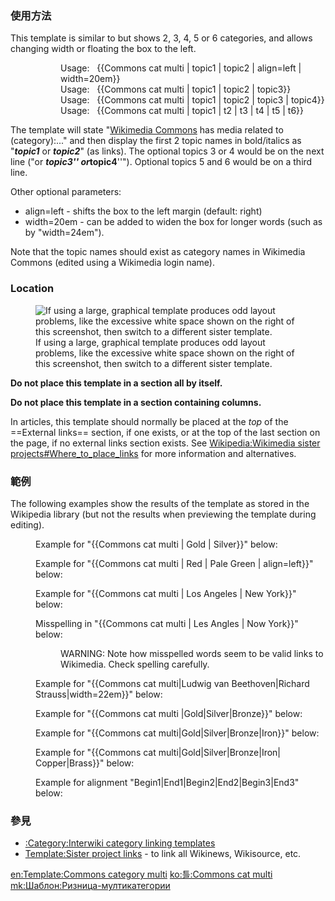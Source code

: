 {{Documentation subpage}}
<!-- PLEASE ADD CATEGORIES AND INTERWIKIS AT THE BOTTOM OF THIS PAGE -->

=== 使用方法 ===
This template is similar to {{tl|Commons cat}} but shows 2, 3, 4, 5 or 6 categories, and allows changing width or floating the box to the left.

:: Usage: &nbsp; <nowiki>{{Commons cat multi | topic1 | topic2 | align=left | width=20em}}</nowiki>
:: Usage: &nbsp; <nowiki>{{Commons cat multi | topic1 | topic2 | topic3}}</nowiki>
:: Usage: &nbsp; <nowiki>{{Commons cat multi | topic1 | topic2 | topic3 | topic4}}</nowiki>
:: Usage: &nbsp; <nowiki>{{Commons cat multi | topic1 | t2 | t3 | t4 | t5 | t6}}</nowiki>

The template will state "[[Wikimedia Commons]] has media related to (category):..." and then display the first 2 topic names in bold/italics as "'''''topic1''''' or '''''topic2'''''" (as links). The optional topics 3 or 4 would be on the next line ("or '''''topic3''''' or '''''topic4'''''"). Optional topics 5 and 6 would be on a third line. 

Other optional parameters:
* align=left - shifts the box to the left margin (default: right)
* width=20em - can be added to widen the box for longer words (such as by "width=24em").

Note that the topic names should exist as category names in Wikimedia Commons (edited using a Wikimedia login name).

===Location===
[[File:Sister link template columns problem.jpg|thumb|If using a large, graphical template produces odd layout problems, like the excessive white space shown on the right of this screenshot, then switch to a different sister template.]]

{{cross}} '''Do not place this template in a section all by itself.'''

{{cross}} '''Do not place this template in a section containing columns.'''

In articles, this template should normally be placed at the ''top'' of the ==External links== section, if one exists, or at the top of the last section on the page, if no external links section exists.  See [[Wikipedia:Wikimedia sister projects#Where_to_place_links]] for more information and alternatives.

=== 範例 ===
The following examples show the results of the template as stored in the Wikipedia library (but not the results when previewing the template during editing).

: Example for "<nowiki>{{Commons cat multi | Gold | Silver}}</nowiki>" below:
{{Commonscat_show2| Gold | Silver}}
{{brClear}}
: Example for "<nowiki>{{Commons cat multi | Red | Pale Green | align=left}}</nowiki>" below:
{{Commonscat_show2| Red|Pale Green|align=left}}
{{brClear}}
: Example for "<nowiki>{{Commons cat multi | Los Angeles | New York}}</nowiki>" below:

{{Commonscat_show2| Los Angeles | New York}}
{{brClear}}
: Misspelling in "<nowiki>{{Commons cat multi | Les Angles | Now York}}</nowiki>" below:

{{Commonscat_show2| Les Angles | Now York}}
:: WARNING: Note how misspelled words seem to be valid links to Wikimedia. Check spelling carefully.
{{brClear}}
: Example for "<nowiki>{{Commons cat multi|Ludwig van Beethoven|Richard Strauss|width=22em}}</nowiki>" below:

{{Commonscat_show2|Ludwig van Beethoven|Richard Strauss|width=22em}}
{{brClear}}
: Example for "<nowiki>{{Commons cat multi |Gold|Silver|Bronze}}</nowiki>" below:

{{Commonscat_show2|Gold|Silver|Bronze}}
{{brClear}}
: Example for "<nowiki>{{Commons cat multi|Gold|Silver|Bronze|Iron}}</nowiki>" below:

{{Commonscat_show2|Gold|Silver|Bronze|Iron}}
{{brClear}}
: Example for "<nowiki>{{Commons cat multi|Gold|Silver|Bronze|Iron| Copper|Brass}}</nowiki>" below:

{{Commonscat_show2|Gold|Silver|Bronze|Iron| Copper|Brass}}
{{brClear}}
: Example for alignment "Begin1|End1|Begin2|End2|Begin3|End3" below:

{{Commonscat_show2 |Begin1|End1|Begin2|End2|Begin3|End3}}

=== 參見 ===
* [[:Category:Interwiki category linking templates]]
* [[Template:Sister project links]] - to link all Wikinews, Wikisource, etc.

<includeonly>
<!-- CATEGORIES AND INTERWIKIS HERE, THANKS -->
[[Category:跨維基分類連結模板|{{PAGENAME}}]]
[[Category:跨維基連結模板|{{PAGENAME}}]]
[[Category:維基共享資源模板|{{PAGENAME}}]]
[[en:Template:Commons category multi]]
[[ko:틀:Commons cat multi]]
[[mk:Шаблон:Ризница-мултикатегории]]
</includeonly>